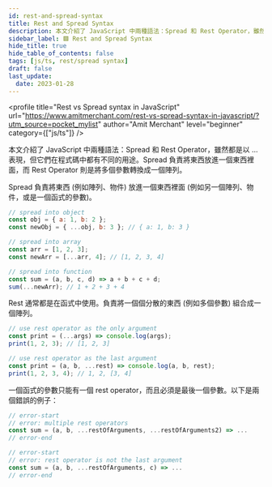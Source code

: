 ```yaml
---
id: rest-and-spread-syntax
title: Rest and Spread Syntax
description: 本文介紹了 JavaScript 中兩種語法：Spread 和 Rest Operator，雖然都是以 … 表現，但它們在程式碼中都有不同的用途。Spread 負責將東西放進一個東西裡面，而 Rest Operator 則是將多個參數轉換成一個陣列。
sidebar_label: 🟩 Rest and Spread Syntax
hide_title: true
hide_table_of_contents: false
tags: [js/ts, rest/spread syntax]
draft: false
last_update:
  date: 2023-01-28
---
```


<profile
  title="Rest vs Spread syntax in JavaScript"
  url="https://www.amitmerchant.com/rest-vs-spread-syntax-in-javascript/?utm_source=pocket_mylist"
  author="Amit Merchant"
  level="beginner"
  category={["js/ts"]}
/>

本文介紹了 JavaScript 中兩種語法：Spread 和 Rest Operator，雖然都是以 … 表現，但它們在程式碼中都有不同的用途。Spread 負責將東西放進一個東西裡面，而 Rest Operator 則是將多個參數轉換成一個陣列。

Spread 負責將東西 (例如陣列、物件) 放進一個東西裡面 (例如另一個陣列、物件，或是一個函式的參數)。

```js
// spread into object
const obj = { a: 1, b: 2 };
const newObj = { ...obj, b: 3 }; // { a: 1, b: 3 }

// spread into array
const arr = [1, 2, 3];
const newArr = [...arr, 4]; // [1, 2, 3, 4]

// spread into function
const sum = (a, b, c, d) => a + b + c + d;
sum(...newArr); // 1 + 2 + 3 + 4
```

Rest 通常都是在函式中使用。負責將一個個分散的東西 (例如多個參數) 組合成一個陣列。

```js
// use rest operator as the only argument
const print = (...args) => console.log(args);
print(1, 2, 3); // [1, 2, 3]

// use rest operator as the last argument
const print = (a, b, ...rest) => console.log(a, b, rest);
print(1, 2, 3, 4); // 1, 2, [3, 4]
```

一個函式的參數只能有一個 rest operator，而且必須是最後一個參數。以下是兩個錯誤的例子：

```js
// error-start
// error: multiple rest operators
const sum = (a, b, ...restOfArguments, ...restOfArguments2) => ...
// error-end

// error-start
// error: rest operator is not the last argument
const sum = (a, b, ...restOfArguments, c) => ...
// error-end
```
